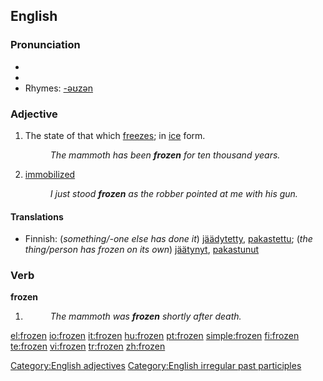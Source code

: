 ==English==

===Pronunciation===
*{{IPA|/'fɻozən/}}
*{{audio|en-us-frozen.ogg|Audio (US)}}
*Rhymes: [[Rhymes:English:-əʊzən|-əʊzən]]

===Adjective===
{{en-adj}}
# The state of that which [[freeze]]s; in [[ice]] form.
#: ''The mammoth has been '''frozen''' for ten thousand years.''
# [[immobilized]]
#: ''I just stood '''frozen''' as the robber pointed at me with his gun.''

====Translations====
*Finnish: (''something/-one else has done it'') [[jäädytetty]], [[pakastettu]]; (''the thing/person has frozen on its own'') [[jäätynyt]], [[pakastunut]]
[[Category:English adjectives]]

===Verb===
'''frozen'''
# {{past participle of|[[freeze]]}}
#: ''The mammoth was '''frozen''' shortly after death.''

[[Category:English irregular past participles]]

[[el:frozen]]
[[io:frozen]]
[[it:frozen]]
[[hu:frozen]]
[[pt:frozen]]
[[simple:frozen]]
[[fi:frozen]]
[[te:frozen]]
[[vi:frozen]]
[[tr:frozen]]
[[zh:frozen]]